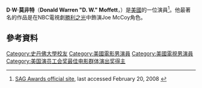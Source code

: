 {{Infobox person
| name = D. W. Moffett
| image = D. W. Moffett - US Army (cropped).jpg
| caption = Moffett in Afghanistan, October 13, 2009
| birth_name = Donald Warren Moffett
| birth_date = {{birth date and age|mf=yes|1954|10|26}}
| birth_place = [[高地公園|高地公園]]
}}
'''D·W·莫非特'''（'''Donald Warren "D. W." Moffett'''，{{bd|1954年|10月26日}}）是[[美國|美國]]的一位演員<ref>[http://www.sagawards.org/7_award_rec SAG Awards official site], last accessed February 20, 2008 {{Wayback|url=http://www.sagawards.org/7_award_rec |date=20080907181003 }}</ref>。他最著名的作品是在NBC電視劇[[勝利之光|勝利之光]]中飾演Joe McCoy角色。
==參考資料==
{{Reflist}}
{{1995至2000年美国演员工会奖最佳电影群体演出奖}}
[[Category:史丹佛大學校友|Category:史丹佛大學校友]]
[[Category:美國電影男演員|Category:美國電影男演員]]
[[Category:美國電視男演員|Category:美國電視男演員]]
[[Category:美国演员工会奖最佳电影群体演出奖得主|Category:美国演员工会奖最佳电影群体演出奖得主]]